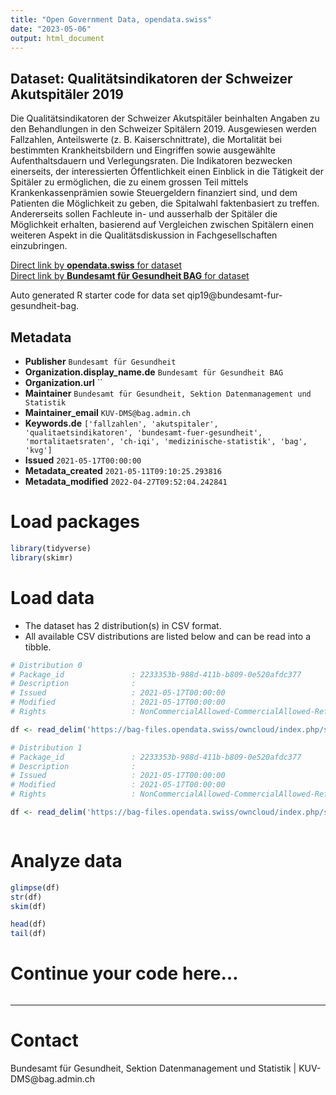 ```yaml
---
title: "Open Government Data, opendata.swiss"
date: "2023-05-06"
output: html_document
---
```


## Dataset: Qualitätsindikatoren der Schweizer Akutspitäler 2019

Die Qualitätsindikatoren der Schweizer Akutspitäler beinhalten Angaben zu den Behandlungen in den Schweizer Spitälern 2019. Ausgewiesen werden Fallzahlen, Anteilswerte (z. B. Kaiserschnittrate), die Mortalität bei bestimmten Krankheitsbildern und Eingriffen sowie ausgewählte Aufenthaltsdauern und Verlegungsraten.
Die Indikatoren bezwecken einerseits, der interessierten Öffentlichkeit einen Einblick in die Tätigkeit der Spitäler zu ermöglichen, die zu einem grossen Teil mittels Krankenkassenprämien sowie Steuergeldern finanziert sind, und dem Patienten die Möglichkeit zu geben, die Spitalwahl faktenbasiert zu treffen. Andererseits sollen Fachleute in- und ausserhalb der Spitäler die Möglichkeit erhalten, basierend auf Vergleichen zwischen Spitälern einen weiteren Aspekt in die Qualitätsdiskussion in Fachgesellschaften einzubringen.

[Direct link by **opendata.swiss** for dataset](https://opendata.swiss/de/dataset/qualitatsindikatoren-der-schweizer-akutspitaler-2019)<br>
[Direct link by **Bundesamt für Gesundheit BAG** for dataset](http://www.bag.admin.ch/qiss)

Auto generated R starter code for data set qip19@bundesamt-fur-gesundheit-bag.

## Metadata

- **Publisher** `Bundesamt für Gesundheit`
- **Organization.display_name.de** `Bundesamt für Gesundheit BAG`
- **Organization.url** ``
- **Maintainer** `Bundesamt für Gesundheit, Sektion Datenmanagement und Statistik`
- **Maintainer_email** `KUV-DMS@bag.admin.ch`
- **Keywords.de** `['fallzahlen', 'akutspitaler', 'qualitaetsindikatoren', 'bundesamt-fuer-gesundheit', 'mortalitaetsraten', 'ch-iqi', 'medizinische-statistik', 'bag', 'kvg']`
- **Issued** `2021-05-17T00:00:00`
- **Metadata_created** `2021-05-11T09:10:25.293816`
- **Metadata_modified** `2022-04-27T09:52:04.242841`


# Load packages

```r

library(tidyverse)
library(skimr)

```

# Load data

-   The dataset has 2 distribution(s) in CSV format.
-   All available CSV distributions are listed below and can be read into a tibble.

```r

# Distribution 0
# Package_id               : 2233353b-988d-411b-b809-0e520afdc377
# Description              : 
# Issued                   : 2021-05-17T00:00:00
# Modified                 : 2021-05-17T00:00:00
# Rights                   : NonCommercialAllowed-CommercialAllowed-ReferenceRequired

df <- read_delim('https://bag-files.opendata.swiss/owncloud/index.php/s/bxyMW9dZMdS9WWB')

# Distribution 1
# Package_id               : 2233353b-988d-411b-b809-0e520afdc377
# Description              : 
# Issued                   : 2021-05-17T00:00:00
# Modified                 : 2021-05-17T00:00:00
# Rights                   : NonCommercialAllowed-CommercialAllowed-ReferenceRequired

df <- read_delim('https://bag-files.opendata.swiss/owncloud/index.php/s/Qkj6Pn2pFX4NMRb')



```

# Analyze data

```r

glimpse(df)
str(df)
skim(df)

head(df)
tail(df)

```

# Continue your code here...

```r

```

------------------------------------------------------------------------

# Contact

Bundesamt für Gesundheit, Sektion Datenmanagement und Statistik | KUV-DMS@bag.admin.ch
